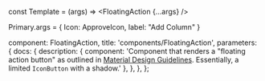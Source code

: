 

const Template = (args) => <FloatingAction {...args} />


Primary.args = {
  Icon: ApproveIcon,
  label: "Add Column"
}

  component: FloatingAction,
  title: 'components/FloatingAction',
  parameters: {
    docs: {
      description: {
        component: 'Component that renders a "floating action button" as outlined in [Material Design Guidelines](https://material.io/components/buttons-floating-action-button/). Essentially, a limited `IconButton` with a shadow.'
      },
    },
  },
};
